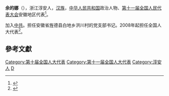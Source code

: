 '''余的娜'''（{{bd|1950年||}}），浙江淳安人，[[汉族|汉族]]，[[中华人民共和国|中华人民共和国]]政治人物、[[第十一届全国人民代表大会|第十一届全国人民代表大会]]安徽地区代表<ref>{{cite web|author=新华网|title=第十一届全国人大代表|url=http://news.xinhuanet.com/ziliao/2008-03/03/content_7708230.htm?node=36628|publisher=新华网|accessdate=2014-01-07|archive-date=2014-01-10|archive-url=https://web.archive.org/web/20140110211415/http://news.xinhuanet.com/ziliao/2008-03/03/content_7708230.htm?node=36628|dead-url=no}}</ref>。

加入[[中共|中共]]。担任安徽省旌德县白地乡洪川村的党支部书记。2008年起担任全国人大代表<ref>{{cite news|title=全国人大代表信息-余的娜|url=http://210.82.31.1:8084/delegate/viewDelegate.action?dbid=111000|accessdate=2013-04-05|newspaper=全国人大网|archive-url=https://web.archive.org/web/20140407055742/http://www.npc.gov.cn/delegate/viewDelegate.action?dbid=111000|archive-date=2014-04-07|dead-url=yes}}</ref>。

==參考文獻==
{{reflist}}

{{DEFAULTSORT:Yu dena}}
[[Category:第十届全国人大代表|Category:第十届全国人大代表]]
[[Category:第十一届全国人大代表|Category:第十一届全国人大代表]]
[[Category:淳安人|Category:淳安人]]
[[Category:余姓|D]]
{{china-poli-bio-stub}}
